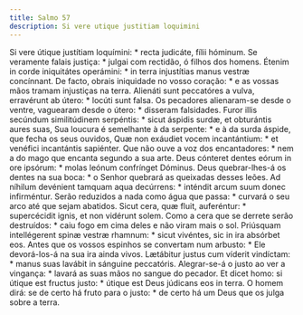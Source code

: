 ```yaml
---
title: Salmo 57
description: Si vere utique justitiam loquimini
---
```


<div class="grid grid-cols-2 gap-5">
  <span class="text-justify">
    Si vere útique justítiam loquímini: * recta judicáte, fílii hóminum.
  </span>
  <span class="text-justify">
    Se veramente falais justiça: * julgai com rectidão, ó filhos dos homens.
  </span>
  <span class="text-justify">
    Étenim in corde iniquitátes operámini: * in terra injustítias manus vestræ
    concínnant.
  </span>
  <span class="text-justify">
    De facto, obrais iniquidade no vosso coração: * e as vossas mãos tramam
    injustiças na terra.
  </span>
  <span class="text-justify">
    Alienáti sunt peccatóres a vulva, erravérunt ab útero: * locúti sunt falsa.
  </span>
  <span class="text-justify">
    Os pecadores alienaram-se desde o ventre, vaguearam desde o útero: *
    disseram falsidades.
  </span>
  <span class="text-justify">
    Furor illis secúndum similitúdinem serpéntis: * sicut áspidis surdæ, et
    obturántis aures suas,
  </span>
  <span class="text-justify">
    Sua loucura é semelhante à da serpente: * e à da surda áspide, que fecha os
    seus ouvidos,
  </span>
  <span class="text-justify">
    Quæ non exáudiet vocem incantántium: * et venéfici incantántis sapiénter.
  </span>
  <span class="text-justify">
    Que não ouve a voz dos encantadores: * nem a do mago que encanta segundo a
    sua arte.
  </span>
  <span class="text-justify">
    Deus cónteret dentes eórum in ore ipsórum: * molas leónum confrínget
    Dóminus.
  </span>
  <span class="text-justify">
    Deus quebrar-lhes-á os dentes na sua boca: * o Senhor quebrará as queixadas
    desses leões.
  </span>
  <span class="text-justify">
    Ad níhilum devénient tamquam aqua decúrrens: * inténdit arcum suum donec
    infirméntur.
  </span>
  <span class="text-justify">
    Serão reduzidos a nada como água que passa: * curvará o seu arco até que
    sejam abatidos.
  </span>
  <span class="text-justify">
    Sicut cera, quæ fluit, auferéntur: * supercécidit ignis, et non vidérunt
    solem.
  </span>
  <span class="text-justify">
    Como a cera que se derrete serão destruídos: * caiu fogo em cima deles e não
    viram mais o sol.
  </span>
  <span class="text-justify">
    Priúsquam intellégerent spinæ vestræ rhamnum: * sicut vivéntes, sic in ira
    absórbet eos.
  </span>
  <span class="text-justify">
    Antes que os vossos espinhos se convertam num arbusto: * Ele devorá-los-á na
    sua ira ainda vivos.
  </span>
  <span class="text-justify">
    Lætábitur justus cum víderit vindíctam: * manus suas lavábit in sánguine
    peccatóris.
  </span>
  <span class="text-justify">
    Alegrar-se-á o justo ao ver a vingança: * lavará as suas mãos no sangue do
    pecador.
  </span>
  <span class="text-justify">
    Et dicet homo: si útique est fructus justo: * útique est Deus júdicans eos
    in terra.
  </span>
  <span class="text-justify">
    O homem dirá: se de certo há fruto para o justo: * de certo há um Deus que
    os julga sobre a terra.
  </span>
</div>
